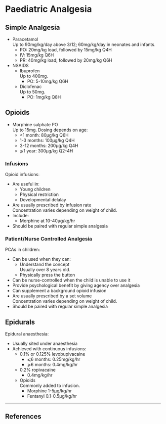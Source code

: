 # Paediatric Analgesia



## Simple Analgesia

* Paracetamol\
Up to 90mg/kg/day above 3/12; 60mg/kg/day in neonates and infants.
	* PO: 20mg/kg load, followed by 15mg/kg Q4H
	* IV: 15mg/kg Q6H
	* PR: 40mg/kg load, followed by 20mg/kg Q6H
* NSAIDS\
	* Ibuprofen\
	Up to 400mg.
		* PO: 5-10mg/kg Q6H
	* Diclofenac\
	Up to 50mg.
		* PO: 1mg/kg Q8H


## Opioids

* Morphine sulphate PO\
Up to 15mg. Dosing depends on age:
	* <1 month: 80μg/kg Q6H
	* 1-3 months: 100μg/kg Q4H
	* 3-12 months: 200μg/kg Q4H
	* ⩾1 year: 300μg/kg Q2-4H


### Infusions

Opioid infusions:

* Are useful in:
	* Young children
	* Physical restriction
	* Developmental delalay
* Are usually prescribed by infusion rate\
Concentration varies depending on weight of child.
* Include:
	* Morphine at 10-40μg/kg/hr
* Should be paired with regular simple analgesia

### Patient/Nurse Controlled Analgesia

PCAs in children:

* Can be used when they can:
	* Understand the concept\
	Usually over 8 years old.
	* Physically press the button
* Can be nurse-controlled when the child is unable to use it
* Provide psychological benefit by giving agency over analgesia
* Can supplement a background opioid infusion
* Are usually prescribed by a set volume\
Concentration varies depending on weight of child.
* Should be paired with regular simple analgesia

## Epidurals

Epidural anaesthesia:

* Usually sited under anaesthesia
* Achieved with continuous infusions:
	* 0.1% or 0.125% levobupivacaine\
		* ⩽6 months: 0.25mg/kg/hr
		* ⩾6 months: 0.4mg/kg/hr
	* 0.2% ropivacaine
		* 0.4mg/kg/hr
	* Opioids\
	Commonly added to infusion.
		* Morphine 1-5μg/kg/hr
		* Fentanyl 0.1-0.5μg/kg/hr

---

## References
